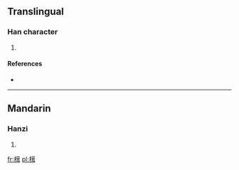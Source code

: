 ==Translingual==

===Han character===
{{Han char|rn=75|rad=木|as=10|sn=14|four=4494<sub>1</sub>|canj=木廿尸十 (DTSJ)}}

# {{defn|Han|sort=木10}}

====References====
* {{Han ref|kx=0544.250|dkj=15281|hdz=21261.020|uh=69B5|ud=27061|bh=E260|bd=57952}}

----

==Mandarin==

===Hanzi===
{{cmn-hanzi|pin=[[róng]] ([[rong2]])|wg=jung<sup>2</sup>}}

# {{defn|Mandarin|sort=木10}}

[[fr:榵]]
[[pl:榵]]